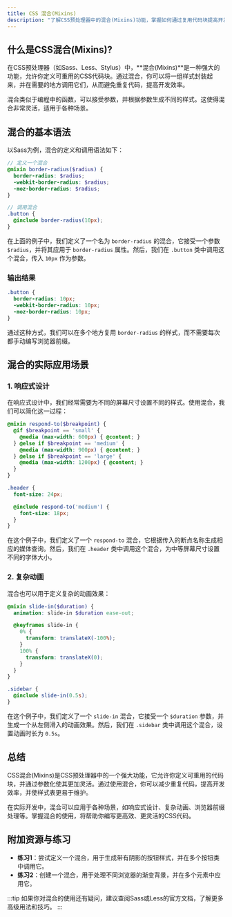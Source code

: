 ```yaml
---
title: CSS 混合(Mixins)
description: "了解CSS预处理器中的混合(Mixins)功能，掌握如何通过复用代码块提高开发效率。本文适合初学者，包含代码示例和实际应用场景。"
---
```


## 什么是CSS混合(Mixins)?

在CSS预处理器（如Sass、Less、Stylus）中，**混合(Mixins)**是一种强大的功能，允许你定义可重用的CSS代码块。通过混合，你可以将一组样式封装起来，并在需要的地方调用它们，从而避免重复代码，提高开发效率。

混合类似于编程中的函数，可以接受参数，并根据参数生成不同的样式。这使得混合非常灵活，适用于各种场景。

## 混合的基本语法

以Sass为例，混合的定义和调用语法如下：

```scss
// 定义一个混合
@mixin border-radius($radius) {
  border-radius: $radius;
  -webkit-border-radius: $radius;
  -moz-border-radius: $radius;
}

// 调用混合
.button {
  @include border-radius(10px);
}
```

在上面的例子中，我们定义了一个名为 `border-radius` 的混合，它接受一个参数 `$radius`，并将其应用于 `border-radius` 属性。然后，我们在 `.button` 类中调用这个混合，传入 `10px` 作为参数。

### 输出结果

```css
.button {
  border-radius: 10px;
  -webkit-border-radius: 10px;
  -moz-border-radius: 10px;
}
```

通过这种方式，我们可以在多个地方复用 `border-radius` 的样式，而不需要每次都手动编写浏览器前缀。

## 混合的实际应用场景

### 1. 响应式设计

在响应式设计中，我们经常需要为不同的屏幕尺寸设置不同的样式。使用混合，我们可以简化这一过程：

```scss
@mixin respond-to($breakpoint) {
  @if $breakpoint == 'small' {
    @media (max-width: 600px) { @content; }
  } @else if $breakpoint == 'medium' {
    @media (max-width: 900px) { @content; }
  } @else if $breakpoint == 'large' {
    @media (max-width: 1200px) { @content; }
  }
}

.header {
  font-size: 24px;

  @include respond-to('medium') {
    font-size: 18px;
  }
}
```

在这个例子中，我们定义了一个 `respond-to` 混合，它根据传入的断点名称生成相应的媒体查询。然后，我们在 `.header` 类中调用这个混合，为中等屏幕尺寸设置不同的字体大小。

### 2. 复杂动画

混合也可以用于定义复杂的动画效果：

```scss
@mixin slide-in($duration) {
  animation: slide-in $duration ease-out;

  @keyframes slide-in {
    0% {
      transform: translateX(-100%);
    }
    100% {
      transform: translateX(0);
    }
  }
}

.sidebar {
  @include slide-in(0.5s);
}
```

在这个例子中，我们定义了一个 `slide-in` 混合，它接受一个 `$duration` 参数，并生成一个从左侧滑入的动画效果。然后，我们在 `.sidebar` 类中调用这个混合，设置动画时长为 `0.5s`。

## 总结

CSS混合(Mixins)是CSS预处理器中的一个强大功能，它允许你定义可重用的代码块，并通过参数化使其更加灵活。通过使用混合，你可以减少重复代码，提高开发效率，并使样式表更易于维护。

在实际开发中，混合可以应用于各种场景，如响应式设计、复杂动画、浏览器前缀处理等。掌握混合的使用，将帮助你编写更高效、更灵活的CSS代码。

## 附加资源与练习

- **练习1**：尝试定义一个混合，用于生成带有阴影的按钮样式，并在多个按钮类中调用它。
- **练习2**：创建一个混合，用于处理不同浏览器的渐变背景，并在多个元素中应用它。

:::tip
如果你对混合的使用还有疑问，建议查阅Sass或Less的官方文档，了解更多高级用法和技巧。
:::